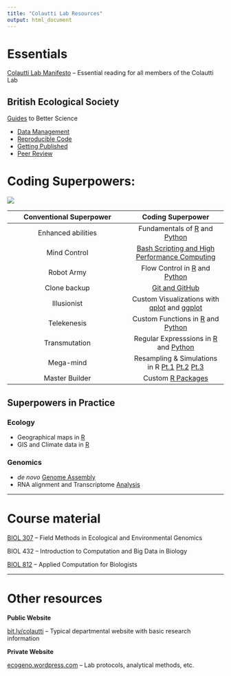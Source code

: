 ```yaml
---
title: "Colautti Lab Resources"
output: html_document
---
```


# Essentials

[Colautti Lab Manifesto](./Manifesto/index.html) -- Essential reading for all members of the Colautti Lab

## British Ecological Society
[Guides](https://www.britishecologicalsociety.org/wp-content/uploads/2017/12/guide-to-reproducible-code.pdf) to Better Science

  * [Data Management](./Readings/BES-Data-Guide-2017)
  * [Reproducible Code](./Readings/BES-Reproducible-Code.pdf)
  * [Getting Published](./Readings/BES-Getting-Published-Guide-2017.pdf)
  * [Peer Review](./Readings/BES-Peer-Review-Guide-2017)

# Coding Superpowers:

![](./Superheroes.jpg)

| __Conventional Superpower__ | __Coding Superpower__ |
|:---------------------------:|:---------------------:|
| Enhanced abilities          | Fundamentals of [R](./RCrashCourse/1_fundamentals.html) and [Python](./PythonCrashCourse/1_fundamentals.html) |
| Mind Control                | [Bash Scripting and High Performance Computing](https://hpc-carpentry.github.io/hpc-intro/) |
| Robot Army                  | Flow Control in [R](./RCrashCourse/1_fundamentals.html#7_flow_control) and [Python](./PythonCrashCourse/1_fundamentals.html#6_flow_control) |
| Clone backup                | [Git and GitHub](http://swcarpentry.github.io/git-novice/) |
| Illusionist                 | Custom Visualizations with [qplot](./RCrashCourse/2_qplot.html) and [ggplot](./RCrashCourse/3_ggplot.html) |
| Telekenesis                 | Custom Functions in [R](./RCrashCourse/5_advanced.html) and [Python](PythonCrashCourse/1_fundamentals.html#7_custom_functions) |
| Transmutation               | Regular Expresssions in [R](RCrashCourse/4_regex.html) and [Python](./PythonCrashCourse/2_regex.html) |
| Mega-mind                   | Resampling & Simulations in R [Pt.1](./EcologyTutorials/bootstrap.html) [Pt.2](./EcologyTutorials/simulations.html) [Pt.3](ColauttiLab.github.io/EcologyTutorials/maxLik_MCMC.html) |
| Master Builder              | Custom [R Packages](./RCrashCourse/Package_tutorial.html) |

## Superpowers in Practice

### Ecology

  * Geographical maps in [R](./EcologyTutorials/mapping.html)
  * GIS and Climate data in [R](./EcologyTutorials/GGMFS_climate.html)

### Genomics
  * _de novo_ [Genome Assembly](./NGS/deNovoTutorial.html)
  * RNA alignment and Transcriptome [Analysis](./NGS/TuxedoTutorial.html)

***

# Course material

[BIOL 307](FieldMethods.html) -- Field Methods in Ecological and Environmental Genomics

BIOL 432 -- Introduction to Computation and Big Data in Biology

[BIOL 812](biol812.html) -- Applied Computation for Biologists

***

# Other resources

__Public Website__

[bit.ly/colautti](http://bit.ly/colautti) -- Typical departmental website with basic research information

__Private Website__

[ecogeno.wordpress.com](https://ecogeno.wordpress.com) -- Lab protocols, analytical methods, etc.



